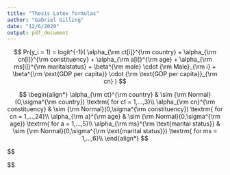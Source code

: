 ```yaml
---
title: "Thesis Latex formulas"
author: "Gabriel Gilling"
date: "12/6/2020"
output: pdf_document
---
```


$$
Pr(y_i = 1) = logit^{-1}(
\alpha_{\rm ct[i]}^{\rm country} +
\alpha_{\rm cn[i]}^{\rm constituency}
+ \alpha_{\rm a[i]}^{\rm age}
+ \alpha_{\rm ms[i]}^{\rm maritalstatus}
+ \beta^{\rm male} \cdot {\rm Male}_{\rm i} 
+ \beta^{\rm \text{GDP per capita}} \cdot {\rm \text{GDP per capita}}_{\rm cn} 
)
$$


$$
\begin{align*}
\alpha_{\rm ct}^{\rm country} & \sim {\rm Normal}(0,\sigma^{\rm country}) \textrm{ for ct = 1,...,3}\\
\alpha_{\rm cn}^{\rm constituency} & \sim {\rm Normal}(0,\sigma^{\rm constituency}) \textrm{ for cn = 1,...,24}\\
\alpha_{\rm a}^{\rm age} & \sim {\rm Normal}(0,\sigma^{\rm age}) \textrm{ for a = 1,...,5}\\
\alpha_{\rm ms}^{\rm \text{marital status}} & \sim {\rm Normal}(0,\sigma^{\rm \text{marital status}}) \textrm{ for ms = 1,...,6}\\
\end{align*}
$$



$$
\usepackage{amsmath}

\begin{table}[!htbp] \centering 
  \caption{Regression Output} 
  \label{} 
\begin{tabular}{@{\extracolsep{5pt}}lc} 
\\[-1.8ex]\hline 
\hline \\[-1.8ex] 
 & \multicolumn{1}{c}{\textit{Dependent variable:}} \\ 
\cline{2-2} 
\\[-1.8ex] & mep\_pref \\ 
\hline \\[-1.8ex] 
 mean\_pref & $-$1.273 \\ 
  & (1.027) \\ 
  & \\ 
 country.xItaly & $-$0.103$^{**}$ \\ 
  & (0.051) \\ 
  & \\ 
 country.xUnited Kingdom & $-$0.096 \\ 
  & (0.064) \\ 
  & \\ 
 as.factor(Parliament)7 & 0.007 \\ 
  & (0.043) \\ 
  & \\ 
 as.factor(Parliament)8 & 0.056 \\ 
  & (0.147) \\ 
  & \\ 
 Constant & 1.625$^{**}$ \\ 
  & (0.771) \\ 
  & \\ 
\hline \\[-1.8ex] 
Observations & 72 \\ 
R$^{2}$ & 0.217 \\ 
Adjusted R$^{2}$ & 0.158 \\ 
Residual Std. Error & 0.141 (df = 66) \\ 
F Statistic & 3.669$^{***}$ (df = 5; 66) \\ 
\hline 
\hline \\[-1.8ex] 
\textit{Note:}  & \multicolumn{1}{r}{$^{*}$p$<$0.1; $^{**}$p$<$0.05; $^{***}$p$<$0.01} \\ 
\end{tabular} 
\end{table} 
$$




